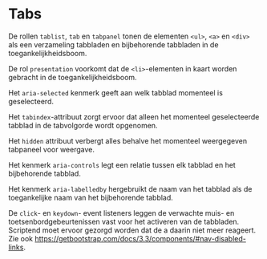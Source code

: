 # Tabs

De rollen `tablist`, `tab` en `tabpanel` tonen de elementen `<ul>`, `<a>` en `<div>` als een verzameling tabbladen en bijbehorende tabbladen in de toegankelijkheidsboom.

De rol `presentation` voorkomt dat de `<li>`-elementen in kaart worden gebracht in de toegankelijkheidsboom.

Het `aria-selected` kenmerk geeft aan welk tabblad momenteel is geselecteerd.

Het `tabindex`-attribuut zorgt ervoor dat alleen het momenteel geselecteerde tabblad in de tabvolgorde wordt opgenomen.

Het `hidden` attribuut verbergt alles behalve het momenteel weergegeven tabpaneel voor weergave.

Het kenmerk `aria-controls` legt een relatie tussen elk tabblad en het bijbehorende tabblad.

Het kenmerk `aria-labelledby` hergebruikt de naam van het tabblad als de toegankelijke naam van het bijbehorende tabblad.

De `click`- en `keydown`- event listeners leggen de verwachte muis- en toetsenbordgebeurtenissen vast voor het activeren van de tabbladen. Scriptend moet ervoor gezorgd worden dat de a daarin niet meer reageert.
Zie ook https://getbootstrap.com/docs/3.3/components/#nav-disabled-links.
